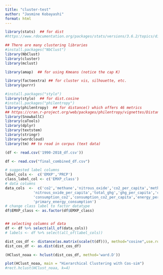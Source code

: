 ```yaml
---
title: "cluster-test"
author: "Jasmine Kobayashi"
format: html
---
```

```r
library(stats)  ## for dist
#https://www.rdocumentation.org/packages/stats/versions/3.6.2/topics/dist

## There are many clustering libraries
#install.packages("NbClust")
library(NbClust)
library(cluster)
library(mclust)

library(amap)  ## for using Kmeans (notice the cap K)

library(factoextra) ## for cluster vis, silhouette, etc.
library(purrr)

#install.packages("stylo")
library(stylo)  ## for dist.cosine
#install.packages("philentropy")
library(philentropy)  ## for distance() which offers 46 metrics
## https://cran.r-project.org/web/packages/philentropy/vignettes/Distances.html
library(SnowballC)
library(caTools)
library(dplyr)
library(textstem)
library(stringr)
library(wordcloud)
library(tm) ## to read in corpus (text data)
```

```r
(df <- read.csv('1990-2018_df.csv'))
```
```r
df <- read.csv("final_combined_df.csv")
```

```r
# suggested label columns
label_cols <-  c('EMXP','PRCP')
class_label_col <- c('EMXP_class')
# data columns
data_cols  <-  c('co2','methane','nitrous_oxide','co2_per_capita','methane_per_capita',
             'nitrous_oxide_per_capita','total_ghg','ghg_per_capita','co2_growth_abs',
             'consumption_co2','consumption_co2_per_capita','energy_per_capita',
             'primary_energy_consumption')
# change class label to factor datatype
df$EMXP_class <- as.factor(df$EMXP_class)


## selecting columns of data
df <- df %>% select(all_of(data_cols))
# labels <- df %>% select(all_of(label_cols))
```
```r
dist_cos_df <- distance(as.matrix(scale(t(df))), method="cosine",use.row.names = TRUE)
dist_cos_df <- as.dist(dist_cos_df)
```


```r
(HClust_noaa <- hclust(dist_cos_df, method='ward.D'))
```
```r
plot(HClust_noaa, main = "Hierarchical Clustering with Cos-sim")
#rect.hclust(HClust_noaa, k=4)
```

